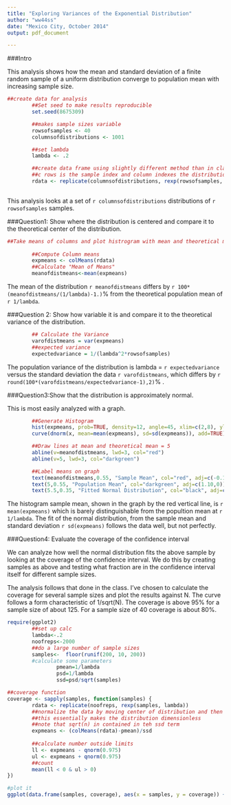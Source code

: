 ```yaml
---
title: "Exploring Variances of the Exponential Distribution"
author: "ww44ss"
date: "Mexico City, October 2014"
output: pdf_document

---
```


###Intro

This analysis shows how the mean and standard deviation of a finite random sample of a uniform distribution converge to population mean with increasing sample size.


```r

##create data for analysis
        ##Set seed to make results reproducible
        set.seed(8675309)

        ##makes sample sizes variable
        rowsofsamples <- 40
        columnsofdistributions <- 1001

        ##set lambda 
        lambda <- .2

        ##create data frame using slightly different method than in class
        ##c rows is the sample index and column indexes the distribution.
        rdata <- replicate(columnsofdistributions, rexp(rowsofsamples, lambda)) 
       
```

This analysis looks at a set of `r columnsofdistributions` distributions of `r rowsofsamples` samples.

###Question1: Show where the distribution is centered and compare it to the theoretical center of the distribution.

```r

##Take means of columns and plot histrogram with mean and theoretical mean 
        
        ##Compute Column means
        expmeans <- colMeans(rdata)
        ##Calculate "Mean of Means"
        meanofdistmeans<-mean(expmeans)
```

The mean of the distribution `r meanofdistmeans` differs by `r 100*(meanofdistmeans/(1/lambda)-1.)`% from the theoretical population mean of `r 1/lambda`.

###Question 2: Show how variable it is and compare it to the theoretical variance of the distribution.


```r

        ## Calculate the Variance
        varofdistmeans = var(expmeans)
        ##expected variance
        expectedvariance = 1/(lambda^2*rowsofsamples)

```

The population variance of the distribution is lambda  = `r expectedvariance` versus the standard deviation the data `r varofdistmeans`, which differs by `r round(100*(varofdistmeans/expectedvariance-1),2)`% .

###Question3:Show that the distribution is approximately normal.

This is most easily analyzed with a graph.  

```r

        ##Generate Histogram
        hist(expmeans, prob=TRUE, density=12, angle=45, xlim=c(2,8), ylim=c(0,0.6),col="blue")
        curve(dnorm(x, mean=mean(expmeans), sd=sd(expmeans)), add=TRUE)

        ##Draw lines at mean and theoretical mean = 5
        abline(v=meanofdistmeans, lwd=3, col="red")
        abline(v=5, lwd=3, col="darkgreen")

        ##Label means on graph
        text(meanofdistmeans,0.55, "Sample Mean", col="red", adj=c(-0.1,0))
        text(5,0.55, "Population Mean", col="darkgreen", adj=c(1.10,0))
        text(5.5,0.35, "Fitted Normal Distribution", col="black", adj=c(-.10,0))

```
  
The histogram sample mean, shown in the graph by the red vertical line, is `r mean(expmeans)` which is barely distinguishable from the popultion mean at `r 1/lambda`. The fit of the normal distribution, from the sample mean and standard deviation `r sd(expmeans)` follows the data well, but not perfectly. 

###Question4: Evaluate the coverage of the confidence interval

We can analyze how well the normal distribution fits the above sample by looking at the coverage of the confidence interval. We do this by creating samples as above and testing what fraction are in the confidence interval itself for different sample sizes.

The analysis follows that done in the class. I've chosen to calculate the coverage for several sample sizes and plot the results against N. The curve follows a form characteristic of 1/sqrt(N). The coverage is above 95% for a sample size of about 125. For a sample size of 40 coverage is about 80%.

```r

require(ggplot2)
        ##set up calc
        lambda<-.2
        noofreps<-2000
        ##do a large number of sample sizes
        samples<-  floor(runif(200, 10, 200))
        #calculate some parameters
                pmean=1/lambda
                psd=1/lambda
                ssd=psd/sqrt(samples)

##coverage function
coverage <- sapply(samples, function(samples) {
        rdata <- replicate(noofreps, rexp(samples, lambda)) 
        ##normalize the data by moving center of distribution and then scaling by std dev
        ##this essentially makes the distribution dimensionless
        ##note that sqrt(n) in contained in teh ssd term
        expmeans <- (colMeans(rdata)-pmean)/ssd
        
        ##calculate number outside limits 
        ll <- expmeans - qnorm(0.975)
        ul <- expmeans + qnorm(0.975)
        ##count
        mean(ll < 0 & ul > 0)
})

#plot it
ggplot(data.frame(samples, coverage), aes(x = samples, y = coverage)) + geom_point(size = 2) + geom_hline(yintercept = 0.95) + ylim(.5, 1.0)

```




